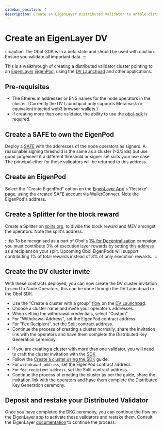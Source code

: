 ```yaml
---
sidebar_position: 4
description: Create an EigenLayer Distributed Validator to enable distributed restaking.
---
```



# Create an EigenLayer DV

:::caution
The Obol-SDK is in a beta state and should be used with caution. Ensure you validate all important data.
:::

This is a walkthrough of creating a distributed validator cluster pointing to an [EigenLayer](https://eigenlayer.xyz/) [EigenPod](https://docs.eigenlayer.xyz/eigenlayer/restaking-guides/restaking-user-guide/native-restaking/create-eigenpod-and-set-withdrawal-credentials/), using the [DV Launchpad](../dvl/intro.md) and other applications.

## Pre-requisites

- The Ethereum addresses or ENS names for the node operators in the cluster. (Currently the DV Launchpad only supports Metamask or equivalent injected web3 browser wallets.)
- If creating more than one validator, the ability to use the [obol-sdk](./quickstart-sdk.mdx) is required.

## Create a SAFE to own the EigenPod

Deploy a [SAFE](https://app.safe.global/) with the addresses of the node operators as signers. A reasonable signing threshold is the same as a cluster (>2/3rds) but use good judgement if a different threshold or signer set suits your use case. The principal ether for these validators will be returned to this address.

## Create an EigenPod

Select the "Create EigenPod" option on the [EigenLayer App](https://app.eigenlayer.xyz/)'s 'Restake' page, using the created SAFE account via WalletConnect. Note the EigenPod's address.

## Create a Splitter for the block reward

Create a Splitter on [splits.org](https://app.splits.org/), to divide the block reward and MEV amongst the operators. Note the split's address.

:::tip
To be recognised as a part of Obol's [1% for Decentralisation](https://blog.obol.tech/1-percent-for-decentralisation/) campaign, you must contribute 3% of execution layer rewards by setting [this address](https://etherscan.io/address/0xDe5aE4De36c966747Ea7DF13BD9589642e2B1D0d) as a recipient on your split. Upcoming Obol EigenPods will support contributing 1% of total rewards instead of 3% of only execution rewards.
:::

## Create the DV cluster invite

With these contracts deployed, you can now create the DV cluster invitation to send to Node Operators, this can be done through the DV Launchpad or the Obol SDK.

<Tabs groupId="configure-eigenpod">
  <TabItem value="launchpad" label="DV Launchpad" default>
    <ul>
      <li>Use the "Create a cluster with a group" <a href="../start/quickstart_group">flow</a> on the <a href="../dvl/intro">DV Launchpad</a>.</li>
      <li>Choose a cluster name and invite your operator's addresses.</li>
      <li>When setting the withdrawal credentials, select "Custom".</li>
      <li>For "Withdrawal Address", set the EigenPod contract address.</li>
      <li>For "Fee Recipient", set the Split contract address.</li>
      <li>Continue the process of creating a cluster normally, share the invitation link with the operators and have them complete the Distributed Key Generation ceremony.</li>
    </ul>
  </TabItem>
  <TabItem value="sdk" label="SDK">
    <ul>
        <li>If you are creating a cluster with more than one validator, you will need to craft the cluster invitation with the <a href="https://www.npmjs.com/package/@obolnetwork/obol-sdk" target="_blank">SDK</a>.</li>
        <li>Follow the  <a href="./quickstart-sdk">Create a cluster using the SDK</a> guide.</li>
        <li>For <code>withdrawal_address</code>, set the EigenPod contract address.</li>
        <li>For <code>fee_recipient_address</code>, set the Split contract address.</li>
        <li>Continue the process of creating the cluster as per the guide, share the invitation link with the operators and have them complete the Distributed Key Generation ceremony.</li>
      </ul>
  </TabItem>
</Tabs>

## Deposit and restake your Distributed Validator

Once you have completed the DKG ceremony, you can continue the flow on the EigenLayer app to activate these validators and restake them. Consult the EigenLayer [documentation](https://docs.eigenlayer.xyz/eigenlayer/restaking-guides/restaking-user-guide/native-restaking/create-eigenpod-and-set-withdrawal-credentials/enable-restaking) to continue the process.
